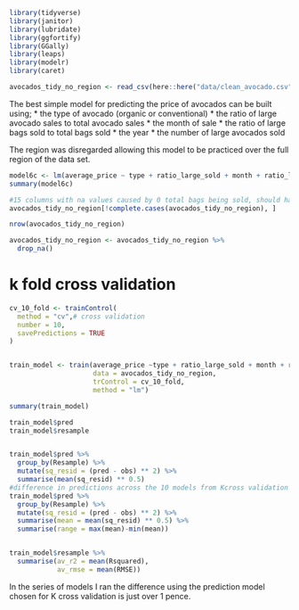 

```r
library(tidyverse)
library(janitor)
library(lubridate)
library(ggfortify)
library(GGally)
library(leaps)
library(modelr)
library(caret)
```

```r
avocados_tidy_no_region <- read_csv(here::here("data/clean_avocado.csv"))
```
The best simple model for predicting the price of avocados can be built using;
* the type of avocado (organic or conventional)
* the ratio of large avocado sales to total avocado sales
* the month of sale
* the ratio of large bags sold to total bags sold
* the year
* the number of large avocados sold

The region was disregarded allowing this model to be practiced over the full region of the data set.


```r

model6c <- lm(average_price ~ type + ratio_large_sold + month + ratio_large_bags + year + large_sold, avocados_tidy_no_region)
summary(model6c)

```


```r
#15 columns with na values caused by 0 total bags being sold, should have caught earlier but will remove for testing
avocados_tidy_no_region[!complete.cases(avocados_tidy_no_region), ]

nrow(avocados_tidy_no_region)

avocados_tidy_no_region <- avocados_tidy_no_region %>% 
  drop_na()

```



# k fold cross validation

```r

cv_10_fold <- trainControl(
  method = "cv",# cross validation
  number = 10,
  savePredictions = TRUE
)


train_model <- train(average_price ~type + ratio_large_sold + month + ratio_large_bags + year + large_sold,
                     data = avocados_tidy_no_region,
                     trControl = cv_10_fold,
                     method = "lm")

summary(train_model)

train_model$pred
train_model$resample


train_model$pred %>% 
  group_by(Resample) %>% 
  mutate(sq_resid = (pred - obs) ** 2) %>% 
  summarise(mean(sq_resid) ** 0.5)
#difference in predictions across the 10 models from Kcross validation
train_model$pred %>% 
  group_by(Resample) %>% 
  mutate(sq_resid = (pred - obs) ** 2) %>% 
  summarise(mean = mean(sq_resid) ** 0.5) %>% 
  summarise(range = max(mean)-min(mean))


train_model$resample %>% 
  summarise(av_r2 = mean(Rsquared),
            av_rmse = mean(RMSE))


```
In the series of models I ran the difference using the prediction model chosen for K cross validation is just over 1 pence.
